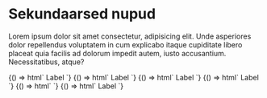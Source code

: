 
<Meta title="Buttons|Secondary" component='t-button' />

# Sekundaarsed nupud

Lorem ipsum dolor sit amet consectetur, adipisicing elit. Unde asperiores dolor repellendus voluptatem in cum explicabo itaque cupiditate libero placeat quia facilis ad dolorum impedit autem, iusto accusantium. Necessitatibus, atque?

<Preview>
  <Story name="with label">
    {() => html`
      <t-button theme="secondary">Label</t-button>
    `}
  </Story>
  <Story name="with label and left icon">
    {() => html`
      <t-button theme="secondary">
        <t-icon slot="l-icon" glyph="info"></t-icon>
        Label
      </t-button>
    `}
  </Story>
  <Story name="with label and right icon">
    {() => html`
      <t-button theme="secondary">Label</t-button>
    `}
  </Story>
  <Story name="with label and both icons">
    {() => html`
      <t-button theme="secondary">Label</t-button>
    `}
  </Story>
  <Story name="icon without label">
    {() => html`
      <t-button theme="secondary" iconOnly="true">
        <t-icon glyph="info"></t-icon>
      </t-button>
    `}
  </Story>
  <Story name="icon with label">
    {() => html`
      <t-button theme="secondary">Label</t-button>
    `}
  </Story>
</Preview>


